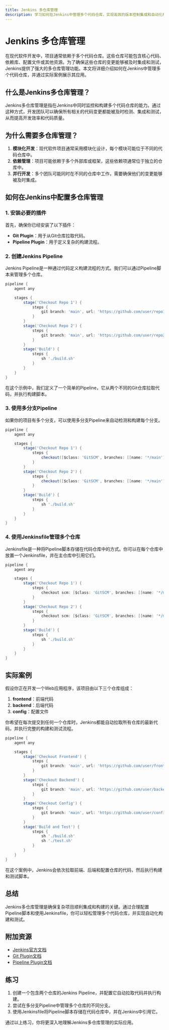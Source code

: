 ```yaml
---
title: Jenkins 多仓库管理
description: 学习如何在Jenkins中管理多个代码仓库，实现高效的版本控制集成和自动化构建。
---
```


# Jenkins 多仓库管理

在现代软件开发中，项目通常依赖于多个代码仓库。这些仓库可能包含核心代码、依赖库、配置文件或其他资源。为了确保这些仓库的变更能够被及时集成和测试，Jenkins提供了强大的多仓库管理功能。本文将详细介绍如何在Jenkins中管理多个代码仓库，并通过实际案例展示其应用。

## 什么是Jenkins多仓库管理？

Jenkins多仓库管理是指在Jenkins中同时监控和构建多个代码仓库的能力。通过这种方式，开发团队可以确保所有相关的代码变更都能被及时检测、集成和测试，从而提高开发效率和代码质量。

## 为什么需要多仓库管理？

1. **模块化开发**：现代软件项目通常采用模块化设计，每个模块可能位于不同的代码仓库中。
2. **依赖管理**：项目可能依赖于多个外部库或框架，这些依赖项通常位于独立的仓库中。
3. **并行开发**：多个团队可能同时在不同的仓库中工作，需要确保他们的变更能够被及时集成。

## 如何在Jenkins中配置多仓库管理

### 1. 安装必要的插件

首先，确保你已经安装了以下插件：
- **Git Plugin**：用于从Git仓库拉取代码。
- **Pipeline Plugin**：用于定义复杂的构建流程。

### 2. 创建Jenkins Pipeline

Jenkins Pipeline是一种通过代码定义构建流程的方式。我们可以通过Pipeline脚本来管理多个仓库。

```groovy
pipeline {
    agent any

    stages {
        stage('Checkout Repo 1') {
            steps {
                git branch: 'main', url: 'https://github.com/user/repo1.git'
            }
        }
        stage('Checkout Repo 2') {
            steps {
                git branch: 'main', url: 'https://github.com/user/repo2.git'
            }
        }
        stage('Build') {
            steps {
                sh './build.sh'
            }
        }
    }
}
```

在这个示例中，我们定义了一个简单的Pipeline，它从两个不同的Git仓库拉取代码，并执行构建脚本。

### 3. 使用多分支Pipeline

如果你的项目有多个分支，可以使用多分支Pipeline来自动检测和构建每个分支。

```groovy
pipeline {
    agent any

    stages {
        stage('Checkout Repo 1') {
            steps {
                checkout([$class: 'GitSCM', branches: [[name: '*/main']], extensions: [], userRemoteConfigs: [[url: 'https://github.com/user/repo1.git']]])
            }
        }
        stage('Checkout Repo 2') {
            steps {
                checkout([$class: 'GitSCM', branches: [[name: '*/main']], extensions: [], userRemoteConfigs: [[url: 'https://github.com/user/repo2.git']]])
            }
        }
        stage('Build') {
            steps {
                sh './build.sh'
            }
        }
    }
}
```

### 4. 使用Jenkinsfile管理多个仓库

Jenkinsfile是一种将Pipeline脚本存储在代码仓库中的方式。你可以在每个仓库中放置一个Jenkinsfile，并在主仓库中引用它们。

```groovy
pipeline {
    agent any

    stages {
        stage('Checkout Repo 1') {
            steps {
                checkout scm: [$class: 'GitSCM', branches: [[name: '*/main']], extensions: [], userRemoteConfigs: [[url: 'https://github.com/user/repo1.git']]]
            }
        }
        stage('Checkout Repo 2') {
            steps {
                checkout scm: [$class: 'GitSCM', branches: [[name: '*/main']], extensions: [], userRemoteConfigs: [[url: 'https://github.com/user/repo2.git']]]
            }
        }
        stage('Build') {
            steps {
                sh './build.sh'
            }
        }
    }
}
```

## 实际案例

假设你正在开发一个Web应用程序，该项目由以下三个仓库组成：
1. **frontend**：前端代码
2. **backend**：后端代码
3. **config**：配置文件

你希望在每次提交到任何一个仓库时，Jenkins都能自动拉取所有仓库的最新代码，并执行完整的构建和测试流程。

```groovy
pipeline {
    agent any

    stages {
        stage('Checkout Frontend') {
            steps {
                git branch: 'main', url: 'https://github.com/user/frontend.git'
            }
        }
        stage('Checkout Backend') {
            steps {
                git branch: 'main', url: 'https://github.com/user/backend.git'
            }
        }
        stage('Checkout Config') {
            steps {
                git branch: 'main', url: 'https://github.com/user/config.git'
            }
        }
        stage('Build and Test') {
            steps {
                sh './build.sh'
                sh './test.sh'
            }
        }
    }
}
```

在这个案例中，Jenkins会依次拉取前端、后端和配置仓库的代码，然后执行构建和测试脚本。

## 总结

Jenkins多仓库管理是确保复杂项目顺利集成和构建的关键。通过合理配置Pipeline脚本和使用Jenkinsfile，你可以轻松管理多个代码仓库，并实现自动化构建和测试。

## 附加资源

- [Jenkins官方文档](https://www.jenkins.io/doc/)
- [Git Plugin文档](https://plugins.jenkins.io/git/)
- [Pipeline Plugin文档](https://plugins.jenkins.io/pipeline/)

## 练习

1. 创建一个包含两个仓库的Jenkins Pipeline，并配置它自动拉取代码并执行构建。
2. 尝试在多分支Pipeline中管理多个仓库的不同分支。
3. 使用Jenkinsfile将Pipeline脚本存储在代码仓库中，并在Jenkins中引用它。

通过以上练习，你将更深入地理解Jenkins多仓库管理的实际应用。